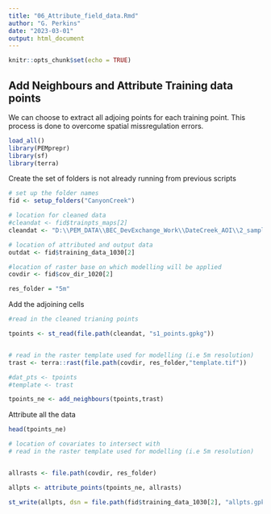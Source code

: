 ```yaml
---
title: "06_Attribute_field_data.Rmd"
author: "G. Perkins"
date: "2023-03-01"
output: html_document
---
```


```r
knitr::opts_chunk$set(echo = TRUE)
```

## Add Neighbours and Attribute Training data points

We can choose to extract all adjoing points for each training point. 
This process is done to overcome spatial missregulation errors. 


```r

load_all()
library(PEMprepr)
library(sf)
library(terra)

```

Create the set of folders is not already running from previous scripts

```r
# set up the folder names
fid <- setup_folders("CanyonCreek")

# location for cleaned data
#cleandat <- fid$trainpts_maps[2]
cleandat <- "D:\\PEM_DATA\\BEC_DevExchange_Work\\DateCreek_AOI\\2_sample_design\\stage1_StudyDesign\\training_pts"

# location of attributed and output data 
outdat <- fid$training_data_1030[2]

#location of raster base on which modelling will be applied
covdir <- fid$cov_dir_1020[2]

res_folder = "5m"

```

Add the adjoining cells 

```r
#read in the cleaned trianing points

tpoints <- st_read(file.path(cleandat, "s1_points.gpkg"))


# read in the raster template used for modelling (i.e 5m resolution)
trast <- terra::rast(file.path(covdir, res_folder,"template.tif"))

#dat_pts <- tpoints 
#template <- trast

tpoints_ne <- add_neighbours(tpoints,trast)


```

Attribute all the data 


```r

head(tpoints_ne)

# location of covariates to intersect with
# read in the raster template used for modelling (i.e 5m resolution)


allrasts <- file.path(covdir, res_folder)

allpts <- attribute_points(tpoints_ne, allrasts) 

st_write(allpts, dsn = file.path(fid$training_data_1030[2], "allpts.gpkg"), delete_layer = TRUE)

```

